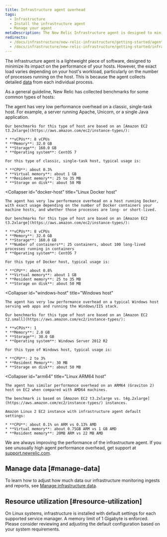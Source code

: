 ```yaml
---
title: Infrastructure agent overhead
tags:
  - Infrastructure
  - Install the infrastructure agent
  - Manage your agent
metaDescription: The New Relic Infrastructure agent is designed to minimize its performance impact. This document outlines resource usage for common scenarios.
redirects:
  - /docs/infrastructure/new-relic-infrastructure/getting-started/agent-performance-overhead
  - /docs/infrastructure/new-relic-infrastructure/getting-started/infrastructure-agent-performance-overhead
---
```


The infrastructure agent is a lightweight piece of software, designed to minimize its impact on the performance of your hosts. However, the exact load varies depending on your host's workload, particularly on the number of processes running on the host. This is because the agent collects detailed [data](/docs/data-analysis/metrics/analyze-your-metrics/data-collection-metric-timeslice-event-data#event-data) from each individual process.

As a general guideline, New Relic has collected benchmarks for some common types of hosts:

<CollapserGroup>
  <Collapser
    id="single-task"
    title="Linux single-task host"
  >
    The agent has very low performance overhead on a classic, single-task host. For example, a server running Apache, Unicorn, or a single Java application.

    Our benchmarks for this type of host are based on an [Amazon EC2 t3.2xlarge](https://aws.amazon.com/ec2/instance-types/):

    * **vCPUs**: 8 vCPUs
    * **Memory**: 32.0 GB
    * **Storage**: 160.0 GB
    * **Operating system**: CentOS 7

    For this type of classic, single-task host, typical usage is:

    * **CPU**: about 0.3%
    * **Virtual memory**: about 1 GB
    * **Resident memory**: 25 to 35 MB
    * **Storage on disk**: about 50 MB
  </Collapser>

  <Collapser
    id="docker-host"
    title="Linux Docker host"
  >
    The agent has very low performance overhead on a host running Docker, with exact usage depending on the number of Docker containers your machine hosts, and whether those processes are long- or short-lived.

    Our benchmarks for this type of host are based on an [Amazon EC2 t3.2xlarge](https://aws.amazon.com/ec2/instance-types/):

    * **vCPUs**: 8 vCPUs
    * **Memory**: 32.0 GB
    * **Storage**: 160.0 GB
    * **Number of containers**: 25 containers, about 100 long-lived processes running in containers
    * **Operating system**: CentOS 7

    For this type of Docker host, typical usage is:

    * **CPU**: about 0.8%
    * **Virtual memory**: about 1 GB
    * **Resident memory**: 25 to 35 MB
    * **Storage on disk**: about 50 MB
  </Collapser>

  <Collapser
    id="windows-host"
    title="Windows host"
  >
    The agent has very low performance overhead on a typical Windows host serving web apps and running the Windows/IIS stack.

    Our benchmarks for this type of host are based on an [Amazon EC2 t2.small](https://aws.amazon.com/ec2/instance-types/):

    * **vCPUs**: 1
    * **Memory**: 2.0 GB
    * **Storage**: 30.0 GB
    * **Operating system**: Windows Server 2012 R2

    For this type of Windows host, typical usage is:

    * **CPU**: 2 to 3%
    * **Resident Memory**: 30 MB
    * **Storage on disk**: about 50 MB
  </Collapser>
  
  <Collapser
    id="arm64"
    title="Linux ARM64 host"
  >
    The agent has similar performance overhead on an ARM64 (Graviton 2) host on EC2 when compared with AMD64 machines.

    The benchmark is based on [Amazon EC2 t3.2xlarge vs. t4g.2xlarge](https://aws.amazon.com/ec2/instance-types/) instances.

    Amazon Linux 2 EC2 instance with infrastructure agent default settings:

    * **CPU**: about 0.1% on ARM vs 0.13% AMD
    * **Virtual memory**: about 0.75GB ARM vs 1 GB AMD
    * **Resident memory**: 20MB ARM vs 22 MB AMD
  </Collapser>
</CollapserGroup>

We are always improving the performance of the infrastructure agent. If you see unusually high agent performance overhead, get support at [support.newrelic.com](https://support.newrelic.com).

## Manage data [#manage-data]

To learn how to adjust how much data our infrastructure monitoring ingests and reports, see [Manage infrastructure data](/docs/infrastructure/manage-your-data/data-instrumentation/manage-infrastructure-data-reporting).

## Resource utilization [#resource-utilization]

On Linux systems, infrastructure is installed with default settings for each supported service manager. A memory limit of 1 Gigabyte is enforced. Please consider reviewing and adjusting the default configuration based on your system requirements. 
